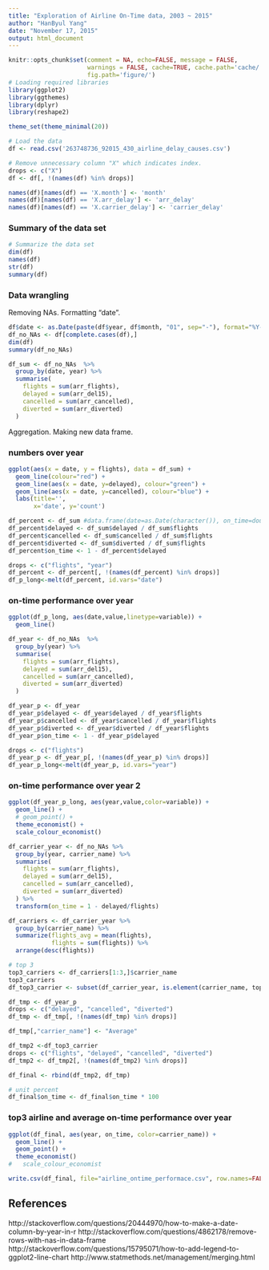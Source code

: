 ```yaml
---
title: "Exploration of Airline On-Time data, 2003 ~ 2015"
author: "HanByul Yang"
date: "November 17, 2015"
output: html_document
---
```


```r
knitr::opts_chunk$set(comment = NA, echo=FALSE, message = FALSE, 
                      warnings = FALSE, cache=TRUE, cache.path='cache/',
                      fig.path='figure/')
# Loading required libraries
library(ggplot2)
library(ggthemes)
library(dplyr)
library(reshape2)

theme_set(theme_minimal(20))
```

```r
# Load the data
df <- read.csv('263748736_92015_430_airline_delay_causes.csv')

# Remove unnecessary column "X" which indicates index.
drops <- c("X")
df <- df[, !(names(df) %in% drops)]

names(df)[names(df) == 'X.month'] <- 'month'
names(df)[names(df) == 'X.arr_delay'] <- 'arr_delay'
names(df)[names(df) == 'X.carrier_delay'] <- 'carrier_delay'
```

### Summary of the data set
```r
# Summarize the data set
dim(df)
names(df)
str(df)
summary(df)
```

### Data wrangling
Removing NAs. Formatting "date".
```r
df$date <- as.Date(paste(df$year, df$month, "01", sep="-"), format="%Y-%m-%d")
df_no_NAs <- df[complete.cases(df),]
dim(df)
summary(df_no_NAs)
```

```r
df_sum <- df_no_NAs  %>%
  group_by(date, year) %>%
  summarise(
    flights = sum(arr_flights),
    delayed = sum(arr_del15),
    cancelled = sum(arr_cancelled),
    diverted = sum(arr_diverted)
  )
```
Aggregation. Making new data frame.

### numbers over year
```r
ggplot(aes(x = date, y = flights), data = df_sum) +
  geom_line(colour="red") +
  geom_line(aes(x = date, y=delayed), colour="green") +
  geom_line(aes(x = date, y=cancelled), colour="blue") +
  labs(title='',
       x='date', y='count')
```

```r
df_percent <- df_sum #data.frame(date=as.Date(character()), on_time=double())
df_percent$delayed <- df_sum$delayed / df_sum$flights
df_percent$cancelled <- df_sum$cancelled / df_sum$flights
df_percent$diverted <- df_sum$diverted / df_sum$flights
df_percent$on_time <- 1 - df_percent$delayed

drops <- c("flights", "year")
df_percent <- df_percent[, !(names(df_percent) %in% drops)]
df_p_long<-melt(df_percent, id.vars="date")
```

### on-time performance over year
```r
ggplot(df_p_long, aes(date,value,linetype=variable)) +
  geom_line()
```

```r
df_year <- df_no_NAs  %>%
  group_by(year) %>%
  summarise(
    flights = sum(arr_flights),
    delayed = sum(arr_del15),
    cancelled = sum(arr_cancelled),
    diverted = sum(arr_diverted)
  )

df_year_p <- df_year
df_year_p$delayed <- df_year$delayed / df_year$flights
df_year_p$cancelled <- df_year$cancelled / df_year$flights
df_year_p$diverted <- df_year$diverted / df_year$flights
df_year_p$on_time <- 1 - df_year_p$delayed

drops <- c("flights")
df_year_p <- df_year_p[, !(names(df_year_p) %in% drops)]
df_year_p_long<-melt(df_year_p, id.vars="year")
```

### on-time performance over year 2
```r
ggplot(df_year_p_long, aes(year,value,color=variable)) +
  geom_line() +
  # geom_point() +
  theme_economist() +
  scale_colour_economist()
```

```r
df_carrier_year <- df_no_NAs %>%
  group_by(year, carrier_name) %>%
  summarise(
    flights = sum(arr_flights),
    delayed = sum(arr_del15),
    cancelled = sum(arr_cancelled),
    diverted = sum(arr_diverted)
  ) %>%
  transform(on_time = 1 - delayed/flights)

df_carriers <- df_carrier_year %>%
  group_by(carrier_name) %>%
  summarize(flights_avg = mean(flights),
            flights = sum(flights)) %>%
  arrange(desc(flights))

# top 3
top3_carriers <- df_carriers[1:3,]$carrier_name
top3_carriers
df_top3_carrier <- subset(df_carrier_year, is.element(carrier_name, top3_carriers))
```

```r
df_tmp <- df_year_p
drops <- c("delayed", "cancelled", "diverted")
df_tmp <- df_tmp[, !(names(df_tmp) %in% drops)]

df_tmp[,"carrier_name"] <- "Average"

df_tmp2 <-df_top3_carrier
drops <- c("flights", "delayed", "cancelled", "diverted")
df_tmp2 <- df_tmp2[, !(names(df_tmp2) %in% drops)]

df_final <- rbind(df_tmp2, df_tmp)

# unit percent
df_final$on_time <- df_final$on_time * 100
```

### top3 airline and average on-time performance over year
```r
ggplot(df_final, aes(year, on_time, color=carrier_name)) +
  geom_line() +
  geom_point() +
  theme_economist()
#   scale_colour_economist
```

```r
write.csv(df_final, file="airline_ontime_performace.csv", row.names=FALSE)
```

## References
http://stackoverflow.com/questions/20444970/how-to-make-a-date-column-by-year-in-r
http://stackoverflow.com/questions/4862178/remove-rows-with-nas-in-data-frame
http://stackoverflow.com/questions/15795071/how-to-add-legend-to-ggplot2-line-chart
http://www.statmethods.net/management/merging.html
